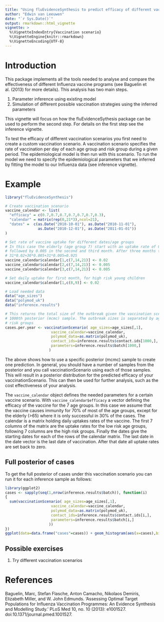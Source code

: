 ```yaml
---
title: "Using fluEvidenceSynthesis to predict efficacy of different vaccination scenarios"
author: "Edwin van Leeuwen"
date: "`r Sys.Date()`"
output: rmarkdown::html_vignette
vignette: >
  %\VignetteIndexEntry{Vaccination scenario}
  %\VignetteEngine{knitr::rmarkdown}
  %\VignetteEncoding{UTF-8}
---
```


# Introduction

This package implements all the tools needed to analyse and compare the effectiveness of different Influenza vaccine programs (see Baguelin et al. (2013) for more details). This analysis has two main steps.

#. Parameter inference using existing model
#. Simulation of different possible vaccination strategies using the inferred parameters

This vignette will focus on how the fluEvidenceSythesis package can be used to perform the second step. For details on the first step see the inference vignette.

To test the efficacy of different vaccination scenarios you first need to create a custom vaccination scenario. A vaccination scenario specifies the rate of vaccination per day of each age group and risk group during a given period. The epidemiological model is then run with this scenario. To run the model we need to specify the epidemiological parameters that we inferred by fitting the model to our Influenza data (see inference vignette).

# Example

```r
library("fluEvidenceSynthesis")

# Create vaccination scenario
vaccine_calendar <- list(
  "efficacy" = c(0.7,0.7,0.7,0.7,0.7,0.7,0.3),
  "calendar" = matrix(rep(0,21*3),ncol=21),
  "dates" =  c(as.Date("2010-10-01"), as.Date("2010-11-01"),
               as.Date("2010-12-01"), as.Date("2011-01-01"))
)

# Set rate of vaccine uptake for different dates/age groups
# In this case the elderly (age group 7) start with an uptake rate of 0.02 in the first month
# followed by 0.005 in the second and third month. After three months the total uptake will be:
# 31*0.02+30*0.005+31*0.005=0.925
vaccine_calendar$calendar[1,c(7,14,21)] <- 0.02
vaccine_calendar$calendar[2,c(7,14,21)] <- 0.005
vaccine_calendar$calendar[3,c(7,14,21)] <- 0.005

# Set daily uptake for first month, for high risk young children
vaccine_calendar$calendar[1,c(8,9)] <- 0.02

# Load needed data
data("age_sizes")
data("polymod_uk")
data("inference.results")

# This returns the total size of the outbreak given the vaccination scenario and the
# 1000th posterior (mcmc) sample. The outbreak sizes is separated by age group and 
# risk groups
cases.per.year <- vaccinationScenario( age_sizes=age_sizes[,1],
                     vaccine_calendar=vaccine_calendar,
                     polymod_data=as.matrix(polymod_uk),
                     contact_ids=inference.results$contact.ids[1000,],
                     parameters=inference.results$batch[1000,]
                    )
```

The above shows how to use a specific posterior (mcmc) sample to create one prediction. In general, you should have a number of samples from the posterior and you call vaccinationScenario using each of those samples. This will result in a posterior distribution for the predicted efficacy of your vaccinationScenario. This can then be used for further analysis, such as the cost effectiveness of your analysis.

The `vaccine_calendar` object defines the needed parameters for a certain vaccine scenario. With `vaccine_calendar$efficacy` a vector defining the efficacy of the vaccine for the 7 age groups. In this case we assume that the vaccine causes immunity for 70% of most of the age groups, except for the elderly (>65) where it is only successful in 30% of the cases. The calendar is a matrix holding daily uptakes rates of the vaccine. The first 7 columns of the matrix are the uptake rates for the low risk age groups, following 7 columns are the high risk groups. Finally the dates give the starting dates for each of the rows of the calendar matrix. The last date in the date vector is the last date of vaccination. After that date all uptake rates are set back to zero.

## Full posterior of cases

To get the full posterior of cases under this vaccination scenario you can run it for each inference sample as follows:

```r
library(ggplot2)
cases <- sapply(seq(1,nrow(inference.results$batch)), function(i)
{
  sum(vaccinationScenario( age_sizes=age_sizes[,1],
                     vaccine_calendar=vaccine_calendar,
                     polymod_data=as.matrix(polymod_uk),
                     contact_ids=inference.results$contact.ids[i,],
                     parameters=inference.results$batch[i,]
                    ))
})
ggplot(data=data.frame("cases"=cases)) + geom_histogram(aes(x=cases),bins=25)
```

## Possible exercises

1. Try different vaccination scenarios

# References

Baguelin, Marc, Stefan Flasche, Anton Camacho, Nikolaos Demiris, Elizabeth Miller, and W. John Edmunds. ‘Assessing Optimal Target Populations for Influenza Vaccination Programmes: An Evidence Synthesis and Modelling Study.’ PLoS Med 10, no. 10 (2013): e1001527. doi:10.1371/journal.pmed.1001527.

